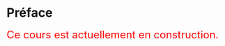 # Préface {.unnumbered}

<span style="color:red; font-size:24px;">Ce cours est actuellement en construction.</span>
